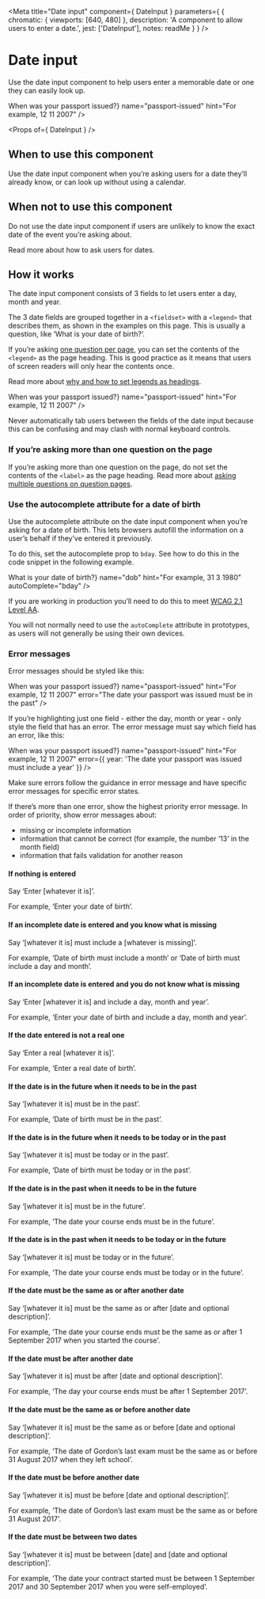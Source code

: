 
<Meta
  title="Date input"
  component={ DateInput }
  parameters={ {
    chromatic: { viewports: [640, 480] },
    description: 'A component to allow users to enter a date.',
    jest: ['DateInput'],
    notes: readMe
  } }
/>

# Date input

Use the date input component to help users enter a memorable date or one they
can easily look up.

<Preview withToolbar>
  <Story name="DateInput">
    <DateInput
      label={<h1 className="govuk-heading-l">When was your passport issued?</h1>}
      name="passport-issued"
      hint="For example, 12 11 2007"
    />
  </Story>
</Preview>

<Props of={ DateInput } />


## When to use this component

Use the date input component when you’re asking users for a date they’ll already
know, or can look up without using a calendar.


## When not to use this component

Do not use the date input component if users are unlikely to know the exact date
of the event you’re asking about.

Read more about how to ask users for dates.


## How it works

The date input component consists of 3 fields to let users enter a day, month
and year.

The 3 date fields are grouped together in a `<fieldset>` with a `<legend>` that
describes them, as shown in the examples on this page. This is usually a
question, like ‘What is your date of birth?’.

If you’re asking [one question per page], you can set the contents of the
`<legend>` as the page heading. This is good practice as it means that users of
screen readers will only hear the contents once.

Read more about [why and how to set legends as headings].

<Preview>
  <Story name="Standard">
    <DateInput
      label={<h1 className="govuk-heading-l">When was your passport issued?</h1>}
      name="passport-issued"
      hint="For example, 12 11 2007"
    />
  </Story>
</Preview>

Never automatically tab users between the fields of the date input because this
can be confusing and may clash with normal keyboard controls.


### If you’re asking more than one question on the page

If you’re asking more than one question on the page, do not set the contents of
the `<label>` as the page heading. Read more about [asking multiple questions on
question pages].

<Preview>
  <Story name="No heading">
    <DateInput
      label="When was your passport issued?"
      name="passport-issued"
      hint="For example, 12 11 2007"
    />
  </Story>
</Preview>


### Use the autocomplete attribute for a date of birth

Use the autocomplete attribute on the date input component when you’re asking
for a date of birth. This lets browsers autofill the information on a user’s
behalf if they’ve entered it previously.

To do this, set the autocomplete prop to `bday`. See how to do this in the code
snippet in the following example.

<Preview>
  <Story name="Auto-complete">
    <DateInput
      label={<h1 className="govuk-heading-l">What is your date of birth?</h1>}
      name="dob"
      hint="For example, 31 3 1980"
      autoComplete="bday"
    />
  </Story>
</Preview>

If you are working in production you’ll need to do this to meet [WCAG 2.1 Level
AA].

You will not normally need to use the `autoComplete` attribute in prototypes, as
users will not generally be using their own devices.


### Error messages

Error messages should be styled like this:

<Preview>
  <Story name="Errors">
    <DateInput
      label={<h1 className="govuk-heading-l">When was your passport issued?</h1>}
      name="passport-issued"
      hint="For example, 12 11 2007"
      error="The date your passport was issued must be in the past"
    />
  </Story>
</Preview>

If you’re highlighting just one field - either the day, month or year - only style the field that has an error. The error message must say which field has an error, like this:

<Preview>
  <Story name="SubErrors">
    <DateInput
      label={<h1 className="govuk-heading-l">When was your passport issued?</h1>}
      name="passport-issued"
      hint="For example, 12 11 2007"
      error={{
        year: 'The date your passport was issued must include a year'
      }}
    />
  </Story>
</Preview>


Make sure errors follow the guidance in error message and have specific error
messages for specific error states.

If there’s more than one error, show the highest priority error message. In order of priority, show error messages about:

- missing or incomplete information
- information that cannot be correct (for example, the number ‘13’ in the month field)
- information that fails validation for another reason


#### If nothing is entered

Say ‘Enter [whatever it is]’.

For example, ‘Enter your date of birth’.


#### If an incomplete date is entered and you know what is missing

Say ‘[whatever it is] must include a [whatever is missing]’.

For example, ‘Date of birth must include a month’ or ‘Date of birth must include a day and month’.


#### If an incomplete date is entered and you do not know what is missing

Say ‘Enter [whatever it is] and include a day, month and year’.

For example, ‘Enter your date of birth and include a day, month and year’.


#### If the date entered is not a real one

Say ‘Enter a real [whatever it is]’.

For example, ‘Enter a real date of birth’.


#### If the date is in the future when it needs to be in the past

Say ‘[whatever it is] must be in the past’.

For example, ‘Date of birth must be in the past’.


#### If the date is in the future when it needs to be today or in the past

Say ‘[whatever it is] must be today or in the past’.

For example, ‘Date of birth must be today or in the past’.


#### If the date is in the past when it needs to be in the future

Say ‘[whatever it is] must be in the future’.

For example, ‘The date your course ends must be in the future’.


#### If the date is in the past when it needs to be today or in the future

Say ‘[whatever it is] must be today or in the future’.

For example, ‘The date your course ends must be today or in the future’.


#### If the date must be the same as or after another date

Say ‘[whatever it is] must be the same as or after [date and optional description]’.

For example, ‘The date your course ends must be the same as or after 1 September 2017 when you started the course’.


#### If the date must be after another date

Say ‘[whatever it is] must be after [date and optional description]’.

For example, ‘The day your course ends must be after 1 September 2017’.


#### If the date must be the same as or before another date

Say ‘[whatever it is] must be the same as or before [date and optional description]’.

For example, ‘The date of Gordon’s last exam must be the same as or before 31 August 2017 when they left school’.


#### If the date must be before another date

Say ‘[whatever it is] must be before [date and optional description]’.

For example, ‘The date of Gordon’s last exam must be the same as or before 31 August 2017’.


#### If the date must be between two dates

Say ‘[whatever it is] must be between [date] and [date and optional description]’.

For example, ‘The date your contract started must be between 1 September 2017 and 30 September 2017 when you were self-employed’.


[one question per page]: https://design-system.service.gov.uk/patterns/question-pages/#start-by-asking-one-question-per-page
[why and how to set legends as headings]: https://design-system.service.gov.uk/get-started/labels-legends-headings
[asking multiple questions on question pages]: https://design-system.service.gov.uk/patterns/question-pages/#asking-multiple-questions-on-a-page
[WCAG 2.1 Level AA]: https://www.w3.org/WAI/WCAG21/Understanding/identify-input-purpose.html